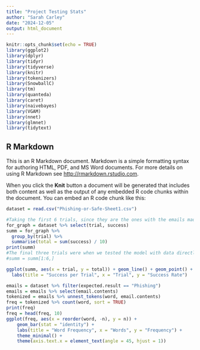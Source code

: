 ---
title: "Project Testing Stats"
author: "Sarah Carley"
date: "2024-12-05"
output: html_document
---

```{r setup, include=FALSE}
knitr::opts_chunk$set(echo = TRUE)
library(ggplot2)
library(dplyr)
library(tidyr)
library(tidyverse)
library(knitr)
library(tokenizers)
library(SnowballC)
library(tm)
library(quanteda)
library(caret)
library(naivebayes)
library(VGAM)
library(nnet)
library(glmnet)
library(tidytext)
```

## R Markdown

This is an R Markdown document. Markdown is a simple formatting syntax for authoring HTML, PDF, and MS Word documents. For more details on using R Markdown see <http://rmarkdown.rstudio.com>.

When you click the **Knit** button a document will be generated that includes both content as well as the output of any embedded R code chunks within the document. You can embed an R code chunk like this:

```{r loading data}
dataset = read.csv("Phishing-or-Safe-Sheet1.csv")
```

```{r data frame making}
#Taking the first 6 trials, since they are the ones with the emails made by the LLM
for_graph = dataset %>% select(trial, success)
summ = for_graph %>% 
  group_by(trial) %>%
  summarise(total = sum(success) / 10)
print(summ)
#The final three trials were when we tested the model with data directly from the training dataset to see how accurate it became, so when graphing, we will omit those.
#summ = summ[1:6,]
```


```{R graph}
ggplot(summ, aes(x = trial, y = total)) + geom_line() + geom_point() + 
  labs(title = "Success per Trial", x = "Trial", y = "Success Rate")
```

```{R freq table}
emails = dataset %>% filter(expected.result == "Phishing")
emails = emails %>% select(email.contents)
tokenized = emails %>% unnest_tokens(word, email.contents)
freq = tokenized %>% count(word, sort = TRUE)
print(freq)
freq = head(freq, 10)
ggplot(freq, aes(x = reorder(word, -n), y = n)) +
    geom_bar(stat = "identity") +
    labs(title = "Word Frequency", x = "Words", y = "Frequency") +
    theme_minimal() +
    theme(axis.text.x = element_text(angle = 45, hjust = 1))
```

